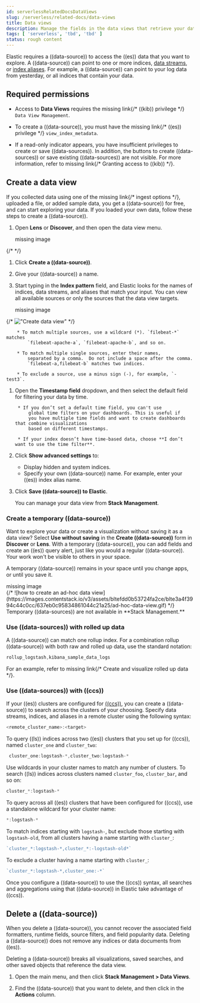 ```yaml
---
id: serverlessRelatedDocsDataViews
slug: /serverless/related-docs/data-views
title: Data views
description: Manage the fields in the data views that retrieve your data.
tags: [ 'serverless', 'tbd', 'tbd' ]
status: rough content
---
```



<RoughContent />

<div id="data-views"></div>

Elastic requires a ((data-source)) to access the ((es)) data that you want to explore.
A ((data-source)) can point to one or more indices, [data streams](((ref))/data-streams.html), or [index aliases](((ref))/alias.html).
For example, a ((data-source)) can point to your log data from yesterday,
or all indices that contain your data.

<div id="data-views-read-only-access"></div>

## Required permissions

* Access to **Data Views** requires the <DocBadge><DocIcon size="s" type="unlink" title="missing link"/> missing link</DocBadge>{/*  <DocLink id="enKibanaKibanaRoleManagement">((kib)) privilege</DocLink> */}
    `Data View Management`.

* To create a ((data-source)), you must have the <DocBadge><DocIcon size="s" type="unlink" title="missing link"/> missing link</DocBadge>{/*  <DocLink id="enKibanaKibanaRoleManagement">((es)) privilege</DocLink> */}
    `view_index_metadata`.

* If a read-only indicator appears, you have insufficient privileges
    to create or save ((data-sources)). In addition, the buttons to create ((data-sources)) or
    save existing ((data-sources)) are not visible. For more information,
    refer to <DocBadge><DocIcon size="s" type="unlink" title="missing link"/> missing link</DocBadge>{/*  <DocLink id="enKibanaXpackSecurityAuthorization">Granting access to ((kib))</DocLink> */}.

<div id="settings-create-pattern"></div>

## Create a data view

If you collected data using one of the <DocBadge><DocIcon size="s" type="unlink" title="missing link"/> missing link</DocBadge>{/*  <DocLink id="enKibanaConnectToElasticsearch">ingest options</DocLink> */},
uploaded a file, or added sample data,
you get a ((data-source)) for free, and can start exploring your data.
If you loaded your own data, follow these steps to create a ((data-source)).

1. Open **Lens** or **Discover**, and then open the data view menu.

    <div style={{ backgroundColor: "#F1F4FA", width: "100%", height: "250px", textAlign: "center", paddingTop: "110px", marginBottom: "20px" }}><DocIcon type="image" title="missing image"/> missing image</div>
{/* <DocImage size="m" url="images/data-views/discover-discover-data-view.png" alt="How to set the ((data-source)) in Discover" /> */}

1. Click **Create a ((data-source))**.

1. Give your ((data-source)) a name.

1. Start typing in the **Index pattern** field, and Elastic looks for the names of
    indices, data streams, and aliases that match your input. You can
    view all available sources or only the sources that the data view targets.

    <div style={{ backgroundColor: "#F1F4FA", width: "100%", height: "250px", textAlign: "center", paddingTop: "110px", marginBottom: "20px" }}><DocIcon type="image" title="missing image"/> missing image</div>
{/* !["Create data view"](images/data-views/management-index-patterns-create-data-view.png) */}

        * To match multiple sources, use a wildcard (*). `filebeat-*` matches
            `filebeat-apache-a`, `filebeat-apache-b`, and so on.

        * To match multiple single sources, enter their names,
            separated by a comma.  Do not include a space after the comma.
            `filebeat-a,filebeat-b` matches two indices.

        * To exclude a source, use a minus sign (-), for example, `-test3`.

1. Open the **Timestamp field** dropdown,
    and then select the default field for filtering your data by time.

        * If you don’t set a default time field, you can't use
            global time filters on your dashboards. This is useful if
            you have multiple time fields and want to create dashboards that combine visualizations
            based on different timestamps.

        * If your index doesn’t have time-based data, choose **I don’t want to use the time filter**.

1. Click **Show advanced settings** to:
    * Display hidden and system indices.
    * Specify your own ((data-source)) name. For example, enter your ((es)) index alias name.

1.  <span id="reload-fields"></span>  Click **Save ((data-source)) to Elastic**.

    You can manage your data view from **Stack Management**.

### Create a temporary ((data-source))

Want to explore your data or create a visualization without saving it as a data view?
Select **Use without saving** in the **Create ((data-source))** form in **Discover**
or **Lens**. With a temporary ((data-source)), you can add fields and create an ((es))
query alert, just like you would a regular ((data-source)).  Your work won't be visible to others in your space.

A temporary ((data-source)) remains in your space until you change apps, or until you save it.

<div style={{ backgroundColor: "#F1F4FA", width: "100%", height: "250px", textAlign: "center", paddingTop: "110px", marginBottom: "20px" }}><DocIcon type="image" title="missing image"/> missing image</div>
{/* ![how to create an ad-hoc data view](https://images.contentstack.io/v3/assets/bltefdd0b53724fa2ce/blte3a4f3994c44c0cc/637eb0c95834861044c21a25/ad-hoc-data-view.gif) */}

<DocCallOut title="Note">
Temporary ((data-sources)) are not available in **Stack Management.**
</DocCallOut>

<div id="rollup-data-view"></div>

### Use ((data-sources)) with rolled up data

A ((data-source)) can match one rollup index.  For a combination rollup
((data-source)) with both raw and rolled up data, use the standard notation:

```ts
rollup_logstash,kibana_sample_data_logs
```
For an example, refer to <DocBadge><DocIcon size="s" type="unlink" title="missing link"/> missing link</DocBadge>{/*  <DocLink id="enKibanaDataRollups" section="try-it-create-and-visualize-rolled-up-data">Create and visualize rolled up data</DocLink> */}.

<div id="management-cross-cluster-search"></div>

### Use ((data-sources)) with ((ccs))

If your ((es)) clusters are configured for [((ccs))](((ref))/modules-cross-cluster-search.html),
you can create a ((data-source)) to search across the clusters of your choosing.
Specify data streams, indices, and aliases in a remote cluster using the
following syntax:

```ts
<remote_cluster_name>:<target>
```

To query ((ls)) indices across two ((es)) clusters
that you set up for ((ccs)), named `cluster_one` and `cluster_two`:

```ts
 cluster_one:logstash-*,cluster_two:logstash-*
```

Use wildcards in your cluster names
to match any number of clusters. To search ((ls)) indices across
clusters named `cluster_foo`, `cluster_bar`, and so on:

```ts
cluster_*:logstash-*
```

To query across all ((es)) clusters that have been configured for ((ccs)),
use a standalone wildcard for your cluster name:

```ts
*:logstash-*
```

To match indices starting with `logstash-`, but exclude those starting with `logstash-old`, from
all clusters having a name starting with `cluster_`:

```ts
`cluster_*:logstash-*,cluster_*:-logstash-old*`
```

To exclude a cluster having a name starting with `cluster_`:

```ts
`cluster_*:logstash-*,cluster_one:-*`
```

Once you configure a ((data-source)) to use the ((ccs)) syntax, all searches and
aggregations using that ((data-source)) in Elastic take advantage of ((ccs)).

<div id="delete-data-view"></div>

## Delete a ((data-source))

When you delete a ((data-source)), you cannot recover the associated field formatters, runtime fields, source filters,
and field popularity data. Deleting a ((data-source)) does not remove any indices or data documents from ((es)).

<DocCallOut title="Warning" color="warning">
Deleting a ((data-source)) breaks all visualizations, saved searches, and other saved objects that reference the data view.
</DocCallOut>

1. Open the main menu, and then click **Stack Management > Data Views**.

1. Find the ((data-source)) that you want to delete, and then
    click <DocIcon type="trash" title="Delete" /> in the **Actions** column.

